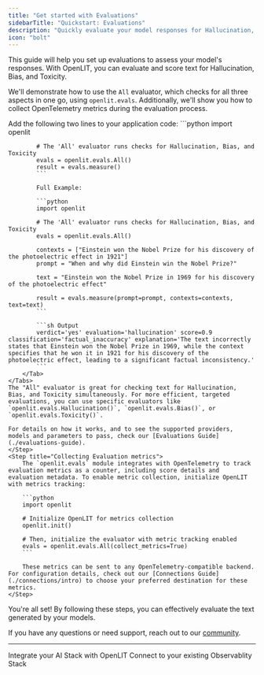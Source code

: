 ```yaml
---
title: "Get started with Evaluations"
sidebarTitle: "Quickstart: Evaluations"
description: "Quickly evaluate your model responses for Hallucination, Bias, and Toxicity"
icon: "bolt"
---
```


This guide will help you set up evaluations to assess your model's responses. With OpenLIT, you can evaluate and score text for Hallucination, Bias, and Toxicity. 

We'll demonstrate how to use the `All` evaluator, which checks for all three aspects in one go, using `openlit.evals`. Additionally, we'll show you how to collect OpenTelemetry metrics during the evaluation process.

<Steps>
    <Step title="Initialize evaluations in Your Application">
      Add the following two lines to your application code:
      <Tabs>
        <Tab title="Python">
            ```python
            import openlit

            # The 'All' evaluator runs checks for Hallucination, Bias, and Toxicity
            evals = openlit.evals.All()
            result = evals.measure()
            ```

            Full Example:

            ```python
            import openlit
            
            # The 'All' evaluator runs checks for Hallucination, Bias, and Toxicity
            evals = openlit.evals.All()

            contexts = ["Einstein won the Nobel Prize for his discovery of the photoelectric effect in 1921"]
            prompt = "When and why did Einstein win the Nobel Prize?"

            text = "Einstein won the Nobel Prize in 1969 for his discovery of the photoelectric effect"

            result = evals.measure(prompt=prompt, contexts=contexts, text=text)
            ```

            ```sh Output
            verdict='yes' evaluation='hallucination' score=0.9 classification='factual_inaccuracy' explanation='The text incorrectly states that Einstein won the Nobel Prize in 1969, while the context specifies that he won it in 1921 for his discovery of the photoelectric effect, leading to a significant factual inconsistency.'
            ```
        </Tab>
    </Tabs>
    The "All" evaluator is great for checking text for Hallucination, Bias, and Toxicity simultaneously. For more efficient, targeted evaluations, you can use specific evaluators like `openlit.evals.Hallucination()`, `openlit.evals.Bias()`, or `openlit.evals.Toxicity()`.

    For details on how it works, and to see the supported providers, models and parameters to pass, check our [Evaluations Guide](./evaluations-guide).
    </Step>
    <Step title="Collecting Evaluation metrics">
        The `openlit.evals` module integrates with OpenTelemetry to track evaluation metrics as a counter, including score details and evaluation metadata. To enable metric collection, initialize OpenLIT with metrics tracking:
        
        ```python
        import openlit

        # Initialize OpenLIT for metrics collection
        openlit.init()

        # Then, initialize the evaluator with metric tracking enabled
        evals = openlit.evals.All(collect_metrics=True)
        ```

        These metrics can be sent to any OpenTelemetry-compatible backend. For configuration details, check out our [Connections Guide](./connections/intro) to choose your preferred destination for these metrics.
    </Step>

</Steps>

You're all set! By following these steps, you can effectively evaluate the text generated by your models.

If you have any questions or need support, reach out to our [community](https://join.slack.com/t/openlit/shared_invite/zt-2etnfttwg-TjP_7BZXfYg84oAukY8QRQ).

---

<CardGroup cols={2}>
	<Card
		title="Integrations"
		href="/latest/integrations/introduction"
		icon="circle-nodes"
	>
		Integrate your AI Stack with OpenLIT
	</Card>
	<Card title="Connections" href="/latest/connections/intro" icon="link">
		Connect to your existing Observablity Stack
	</Card>
</CardGroup>
